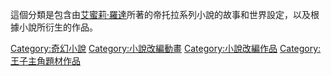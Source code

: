 {{Catnav|頁面分類|各種主題的頁面分類|類型|小說類型|奇幻小說}}
{{Catnav|頁面分類|人文學科|文学|虛構|奇幻|奇幻小說}}
這個分類是包含由[[:en:Jennifer_Rowe|艾蜜莉‧羅達]]所著的帝托拉系列小說的故事和世界設定，以及根據小說所衍生的作品。

{{DEFAULTSORT:Deltora}}
[[Category:奇幻小說|Category:奇幻小說]]
[[Category:小說改編動畫|Category:小說改編動畫]]
[[Category:小說改編作品|Category:小說改編作品]]
[[Category:王子主角題材作品|Category:王子主角題材作品]]